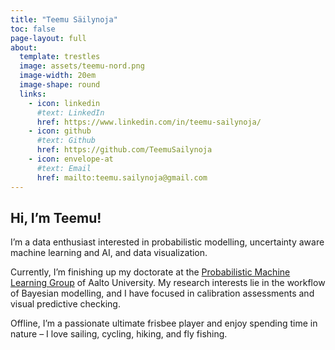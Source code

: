 ```yaml
---
title: "Teemu Säilynoja"
toc: false
page-layout: full
about:
  template: trestles
  image: assets/teemu-nord.png
  image-width: 20em
  image-shape: round
  links: 
    - icon: linkedin
      #text: LinkedIn
      href: https://www.linkedin.com/in/teemu-sailynoja/
    - icon: github
      #text: Github
      href: https://github.com/TeemuSailynoja
    - icon: envelope-at
      #text: Email
      href: mailto:teemu.sailynoja@gmail.com
---
```


## Hi, I'm Teemu!
I'm a data enthusiast interested in probabilistic modelling, uncertainty aware machine learning and AI, and data visualization. 

Currently, I'm finishing up my doctorate at the [Probabilistic Machine Learning Group](https://research.cs.aalto.fi/pml/) of Aalto University. My research interests lie in the workflow of Bayesian modelling, and I have focused in calibration assessments and visual predictive checking.


Offline, I'm a passionate ultimate frisbee player and enjoy spending time in nature -- I love sailing, cycling, hiking, and fly fishing.
